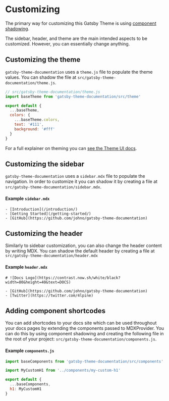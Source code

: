 # Customizing

The primary way for customizing this Gatsby
Theme is using
[component shadowing](https://www.gatsbyjs.org/docs/themes/api-reference#component-shadowing).

The sidebar, header, and theme are the main intended
aspects to be customized. However, you can essentially change
anything.

## Customizing the theme

`gatsby-theme-documentation` uses a `theme.js` file to populate the
theme values. You can shadow the file at
`src/gatsby-theme-documentation/theme.js`.

```js
// src/gatsby-theme-documentation/theme.js
import baseTheme from 'gatsby-theme-documentation/src/theme'

export default {
  ...baseTheme,
  colors: {
    ...baseTheme.colors,
    text: '#111',
    background: '#fff'
  }
}
```

For a full explainer on theming you can
[see the Theme UI docs](https://theme-ui.com/).

## Customizing the sidebar

`gatsby-theme-documentation` uses a `sidebar.mdx` file to populate the navigation.
In order to customize it you can shadow it by creating a file at
`src/gatsby-theme-documentation/sidebar.mdx`.

#### Example `sidebar.mdx`

```mdx
- [Introduction](/introduction/)
- [Getting Started](/getting-started/)
- [GitHub](https://github.com/johno/gatsby-theme-documentation)
```

## Customizing the header

Similarly to sidebar customization, you can also change the header content by
writing MDX. You can shadow the default header by creating a file at
`src/gatsby-theme-documentation/header.mdx`

#### Example `header.mdx`

```mdx
# ![Docs Logo](https://contrast.now.sh/white/black?width=80&height=40&text=DOCS)

- [GitHub](https://github.com/johno/gatsby-theme-documentation)
- [Twitter](https://twitter.com/4lpine)
```

## Adding component shortcodes

You can add shortcodes to your docs site which can be used throughout
your docs pages by extending the components passed to MDXProvider. You
can do this by using component shadowing and creating the following file
in the root of your project: `src/gatsby-theme-documentation/components.js`.

#### Example `components.js`

```js
import baseComponents from 'gatsby-theme-documentation/src/components'

import MyCustomH1 from '../components/my-custom-h1'

export default {
  ...baseComponents,
  h1: MyCustomH1
}
```
